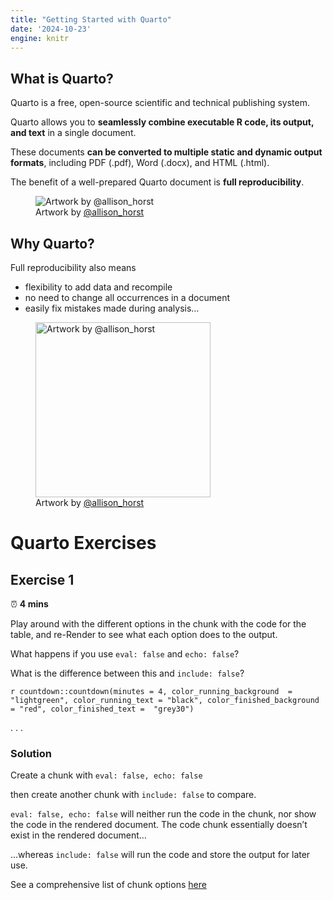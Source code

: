 ```yaml
---
title: "Getting Started with Quarto"
date: '2024-10-23'
engine: knitr
---
```


## What is Quarto? {.smaller}

Quarto is a free, open-source scientific and technical publishing system.

Quarto allows you to **seamlessly combine executable R code, its output, and text** in a single document.

These documents **can be converted to multiple static and dynamic output formats**, including PDF (.pdf), Word (.docx), and HTML (.html).

The benefit of a well-prepared Quarto document is **full reproducibility**.

![Artwork by [@allison_horst](https://twitter.com/allison_horst)](https://cdn.myportfolio.com/45214904-6a61-4e23-98d6-b140f8654a40/c2ef45f1-4a68-4c7a-a43f-bdcf0f90e104_rw_1920.png?h=89c4f4138772e8b374e21a814cc91b2f){fig-alt="A schematic representing the multi-language input (e.g. Python, R, Observable, Julia) and multi-format output (e.g. PDF, html, Word documents, and more) versatility of Quarto."}


## Why Quarto?

Full reproducibility also means

- flexibility to add data and recompile
- no need to change all occurrences in a document
- easily fix mistakes made during analysis...

![Artwork by [@allison_horst](https://twitter.com/allison_horst)](https://raw.githubusercontent.com/allisonhorst/stats-illustrations/master/rstats-artwork/reproducibility_court.png){width="280" fig-alt="A judge’s desk labeled 'Reproducibility' with a witness stand right next to it. On the witness stand is a smiling and confident R Markdown document pointing at some lines of code on itself. A fuzzy monster lawyer in a polka-dot tie stands proudly saying 'Nothing further!' The judge (also a cute fuzzy monster) is smiling with their hands raised in celebration of reproducible work."}


# Quarto Exercises {.center .inverse}


## Exercise 1 {.inverse .smaller}

⏰ **4 mins**

Play around with the different options in the chunk with the code for the table,
and re-Render to see what each option does to the output.

What happens if you use `eval: false` and `echo: false`? 

What is the difference between this and `include: false`?

`r countdown::countdown(minutes = 4, color_running_background  = "lightgreen", color_running_text = "black", color_finished_background = "red", color_finished_text =  "grey30")`

. . .

### Solution {.inverse}

Create a chunk with `eval: false, echo: false`

then create another chunk with `include: false` to compare. 

`eval: false, echo: false` will neither run the code in the chunk, nor show the
code in the rendered document. The code chunk essentially doesn’t exist in the
rendered document...

...whereas `include: false` will run the code and store the output for later use.

See a comprehensive list of chunk options [here](https://quarto.org/docs/reference/formats/html.html#execution)
